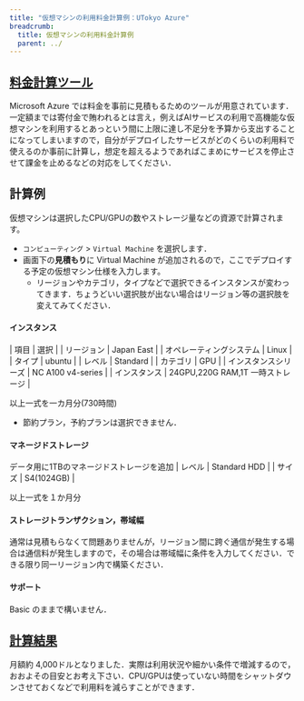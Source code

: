 ```yaml
---
title: "仮想マシンの利用料金計算例：UTokyo Azure"
breadcrumb:
  title: 仮想マシンの利用料金計算例
  parent: ../
---
```



## [料金計算ツール](https://azure.microsoft.com/ja-jp/pricing/calculator/)

Microsoft Azure では料金を事前に見積もるためのツールが用意されています．一定額までは寄付金で賄われるとは言え，例えばAIサービスの利用で高機能な仮想マシンを利用するとあっという間に上限に達し不足分を予算から支出することになってしまいますので，自分がデプロイしたサービスがどのくらいの利用料で使えるのか事前に計算し，想定を超えるようであればこまめにサービスを停止させて課金を止めるなどの対応をしてください．

## 計算例

仮想マシンは選択したCPU/GPUの数やストレージ量などの資源で計算されます。

- `コンピューティング` > `Virtual Machine` を選択します．
- 画面下の**見積もり**に Virtual Machine が追加されるので，ここでデプロイする予定の仮想マシン仕様を入力します。
  - リージョンやカテゴリ，タイプなどで選択できるインスタンスが変わってきます．ちょうどいい選択肢が出ない場合はリージョン等の選択肢を変えてみてください．

#### インスタンス

| 項目 | 選択 |
| リージョン | Japan East |
| オペレーティングシステム | Linux |
| タイプ | ubuntu |
| レベル | Standard |
| カテゴリ | GPU |
| インスタンスシリーズ | NC A100 v4-series |
| インスタンス | 24GPU,220G RAM,1T 一時ストレージ |

以上一式を一カ月分(730時間)
- 節約プラン，予約プランは選択できません．

#### マネージドストレージ
データ用に1TBのマネージドストレージを追加
| レベル | Standard HDD |
| サイズ | S4(1024GB) |

以上一式を１か月分

#### ストレージトランザクション，帯域幅

通常は見積もらなくて問題ありませんが，リージョン間に跨ぐ通信が発生する場合は通信料が発生しますので，その場合は帯域幅に条件を入力してください．できる限り同一リージョン内で構築ください．

#### サポート

Basic のままで構いません．

## [計算結果](https://azure.com/e/57b0185c416a422b88fbb14a65ef3d60)

月額約 4,000ドルとなりました．実際は利用状況や細かい条件で増減するので，おおよその目安とお考え下さい．CPU/GPUは使っていない時間をシャットダウンさせておくなどで利用料を減らすことができます．
